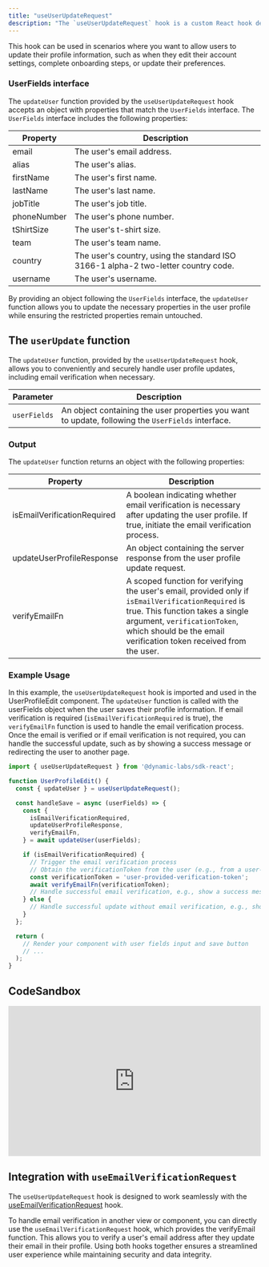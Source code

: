 ```yaml
---
title: "useUserUpdateRequest"
description: "The `useUserUpdateRequest` hook is a custom React hook designed for updating user profile information in your application. It provides an easy-to-use interface for developers to securely modify various user properties. The hook returns an `updateUser` function, which accepts an object following the `UserFields` interface to update the user profile information."
---
```


This hook can be used in scenarios where you want to allow users to update their profile information, such as when they edit their account settings, complete onboarding steps, or update their preferences.

### UserFields interface

The `updateUser` function provided by the `useUserUpdateRequest` hook accepts an object with properties that match the `UserFields` interface. The `UserFields` interface includes the following properties:

| Property    | Description                                                                        |
| ----------- | ---------------------------------------------------------------------------------- |
| email       | The user's email address.                                                          |
| alias       | The user's alias.                                                                  |
| firstName   | The user's first name.                                                             |
| lastName    | The user's last name.                                                              |
| jobTitle    | The user's job title.                                                              |
| phoneNumber | The user's phone number.                                                           |
| tShirtSize  | The user's t-shirt size.                                                           |
| team        | The user's team name.                                                              |
| country     | The user's country, using the standard ISO 3166-1 alpha-2 two-letter country code. |
| username    | The user's username.                                                               |

By providing an object following the `UserFields` interface, the `updateUser` function allows you to update the necessary properties in the user profile while ensuring the restricted properties remain untouched.

## The `userUpdate` function

The `updateUser` function, provided by the `useUserUpdateRequest` hook, allows you to conveniently and securely handle user profile updates, including email verification when necessary.

| Parameter    | Description                                                                                        |
| ------------ | -------------------------------------------------------------------------------------------------- |
| `userFields` | An object containing the user properties you want to update, following the `UserFields` interface. |

### Output

The `updateUser` function returns an object with the following properties:

| Property                    | Description                                                                                                                                                                                                                                |
| --------------------------- | ------------------------------------------------------------------------------------------------------------------------------------------------------------------------------------------------------------------------------------------ |
| isEmailVerificationRequired | A boolean indicating whether email verification is necessary after updating the user profile. If true, initiate the email verification process.                                                                                            |
| updateUserProfileResponse   | An object containing the server response from the user profile update request.                                                                                                                                                             |
| verifyEmailFn               | A scoped function for verifying the user's email, provided only if `isEmailVerificationRequired` is true. This function takes a single argument, `verificationToken`, which should be the email verification token received from the user. |

### Example Usage

In this example, the `useUserUpdateRequest` hook is imported and used in the UserProfileEdit component. The `updateUser` function is called with the userFields object when the user saves their profile information. If email verification is required (`isEmailVerificationRequired` is true), the `verifyEmailFn` function is used to handle the email verification process. Once the email is verified or if email verification is not required, you can handle the successful update, such as by showing a success message or redirecting the user to another page.

```typescript TypeScript
import { useUserUpdateRequest } from '@dynamic-labs/sdk-react';

function UserProfileEdit() {
  const { updateUser } = useUserUpdateRequest();

  const handleSave = async (userFields) => {
    const {
      isEmailVerificationRequired,
      updateUserProfileResponse,
      verifyEmailFn,
    } = await updateUser(userFields);

    if (isEmailVerificationRequired) {
      // Trigger the email verification process
      // Obtain the verificationToken from the user (e.g., from a user-input field)
      const verificationToken = 'user-provided-verification-token';
      await verifyEmailFn(verificationToken);
      // Handle successful email verification, e.g., show a success message or redirect
    } else {
      // Handle successful update without email verification, e.g., show a success message or redirect
    }
  };

  return (
    // Render your component with user fields input and save button
    // ...
  );
}
```

## CodeSandbox

<iframe
  frameborder="0"
  width="100%"
  height="300px"
  src="https://codesandbox.io/embed/smoosh-smoke-lsob1y?fontsize=14&amp;hidenavigation=1&amp;theme=dark"
></iframe>

## Integration with `useEmailVerificationRequest`

The `useUserUpdateRequest` hook is designed to work seamlessly with the [useEmailVerificationRequest](https://dash.readme.com/project/dynamic/v2.5/docs/useemailverificationrequest) hook.

To handle email verification in another view or component, you can directly use the `useEmailVerificationRequest` hook, which provides the verifyEmail function. This allows you to verify a user's email address after they update their email in their profile. Using both hooks together ensures a streamlined user experience while maintaining security and data integrity.
